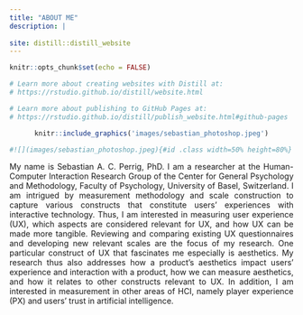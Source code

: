 ```yaml
---
title: "ABOUT ME"
description: |
  
site: distill::distill_website
---
```


```r
knitr::opts_chunk$set(echo = FALSE)

# Learn more about creating websites with Distill at:
# https://rstudio.github.io/distill/website.html

# Learn more about publishing to GitHub Pages at:
# https://rstudio.github.io/distill/publish_website.html#github-pages

```


<center>

```r
knitr::include_graphics('images/sebastian_photoshop.jpeg')

#![](images/sebastian_photoshop.jpeg){#id .class width=50% height=80%} ![](images/sebastian_photoshop.jpeg){width=40% height=40%}

```

</center>

<p style="text-align: justify"> My name is Sebastian A. C. Perrig, PhD. I am a researcher at the Human-Computer Interaction Research Group of the Center for General Psychology and Methodology, Faculty of Psychology, University of Basel, Switzerland. I am intrigued by measurement methodology and scale construction to capture various constructs that constitute users' experiences with interactive technology. Thus, I am interested in measuring user experience (UX), which aspects are considered relevant for UX, and how UX can be made more tangible. Reviewing and comparing existing UX questionnaires and developing new relevant scales are the focus of my research. One particular construct of UX that fascinates me especially is aesthetics. My research thus also addresses how a product's aesthetics impact users' experience and interaction with a product, how we can measure aesthetics, and how it relates to other constructs relevant to UX. In addition, I am interested in measurement in other areas of HCI, namely player experience (PX) and users' trust in artificial intelligence. </p>